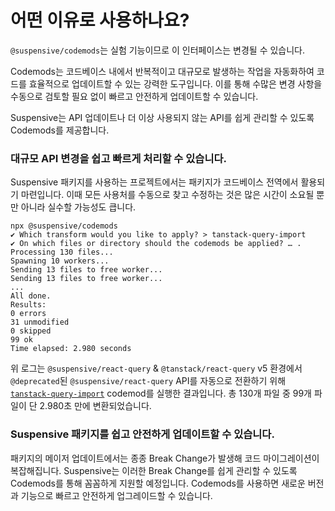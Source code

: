 
# 어떤 이유로 사용하나요?

<Callout type='experimental'>

`@suspensive/codemods`는 실험 기능이므로 이 인터페이스는 변경될 수 있습니다.

</Callout>

Codemods는 코드베이스 내에서 반복적이고 대규모로 발생하는 작업을 자동화하여 코드를 효율적으로 업데이트할 수 있는 강력한 도구입니다. 이를 통해 수많은 변경 사항을 수동으로 검토할 필요 없이 빠르고 안전하게 업데이트할 수 있습니다.

Suspensive는 API 업데이트나 더 이상 사용되지 않는 API를 쉽게 관리할 수 있도록 Codemods를 제공합니다.

<Steps>

### 대규모 API 변경을 쉽고 빠르게 처리할 수 있습니다.

Suspensive 패키지를 사용하는 프로젝트에서는 패키지가 코드베이스 전역에서 활용되기 마련입니다. 이때 모든 사용처를 수동으로 찾고 수정하는 것은 많은 시간이 소요될 뿐만 아니라 실수할 가능성도 큽니다.

```ansi
npx @suspensive/codemods
✔ Which transform would you like to apply? > tanstack-query-import
✔ On which files or directory should the codemods be applied? … .
Processing 130 files...
Spawning 10 workers...
Sending 13 files to free worker...
Sending 13 files to free worker...
...
All done.
Results:
0 errors
31 unmodified
0 skipped
99 ok
Time elapsed: 2.980 seconds
```

위 로그는 `@suspensive/react-query` & `@tanstack/react-query` v5 환경에서 `@deprecated`된 `@suspensive/react-query` API를 자동으로 전환하기 위해 [`tanstack-query-import`](/ko/docs/codemods/tanstackQueryImport) codemod를 실행한 결과입니다. 총 130개 파일 중 99개 파일이 단 2.980초 만에 변환되었습니다.

### Suspensive 패키지를 쉽고 안전하게 업데이트할 수 있습니다.

패키지의 메이저 업데이트에서는 종종 Break Change가 발생해 코드 마이그레이션이 복잡해집니다. Suspensive는 이러한 Break Change를 쉽게 관리할 수 있도록 Codemods를 통해 꼼꼼하게 지원할 예정입니다. Codemods를 사용하면 새로운 버전과 기능으로 빠르고 안전하게 업그레이드할 수 있습니다.

</Steps>
